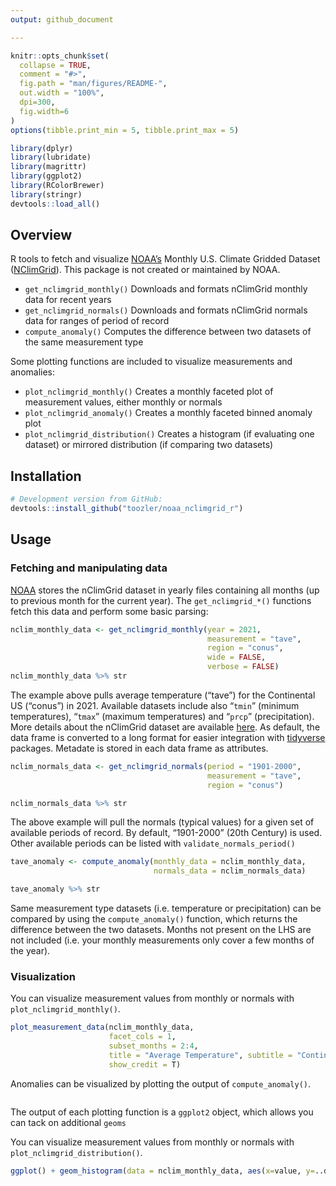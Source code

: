 ```yaml
---
output: github_document

---
```


<!-- README.md is generated from README.Rmd. Please edit that file -->

```r
knitr::opts_chunk$set(
  collapse = TRUE,
  comment = "#>",
  fig.path = "man/figures/README-",
  out.width = "100%",
  dpi=300,
  fig.width=6
)
options(tibble.print_min = 5, tibble.print_max = 5)

library(dplyr)
library(lubridate)
library(magrittr)
library(ggplot2)
library(RColorBrewer)
library(stringr)
devtools::load_all()
```

<!-- # noaaclimgrid <img src='man/figures/logo.png' align="right" height="139" /> -->

## Overview

R tools to fetch and visualize [NOAA's][noaa] Monthly U.S. Climate Gridded Dataset ([NClimGrid][nclimgrid]). This package is not created or maintained by NOAA. 

* `get_nclimgrid_monthly()` Downloads and formats nClimGrid monthly data for recent years
* `get_nclimgrid_normals()` Downloads and formats nClimGrid normals data for ranges of period of record
* `compute_anomaly()` Computes the difference between two datasets of the same measurement type

Some plotting functions are included to visualize measurements and anomalies:

* `plot_nclimgrid_monthly()` Creates a monthly faceted plot of measurement values, either monthly or normals
* `plot_nclimgrid_anomaly()` Creates a monthly faceted binned anomaly plot
* `plot_nclimgrid_distribution()` Creates a histogram (if evaluating one dataset) or mirrored distribution (if comparing two datasets)


## Installation

```r

# Development version from GitHub:
devtools::install_github("toozler/noaa_nclimgrid_r")
```

## Usage

### Fetching and manipulating data

[NOAA][noaa] stores the nClimGrid dataset in yearly files containing all months (up to previous month for the current year). The `get_nclimgrid_*()` functions fetch this data and perform some basic parsing:

```r
nclim_monthly_data <- get_nclimgrid_monthly(year = 2021, 
                                            measurement = "tave", 
                                            region = "conus", 
                                            wide = FALSE, 
                                            verbose = FALSE)
nclim_monthly_data %>% str
```

The example above pulls average temperature ("tave") for the Continental US ("conus") in 2021. Available datasets include also "`tmin`" (minimum temperatures), "`tmax`" (maximum temperatures) and "`prcp`" (precipitation). More details about the nClimGrid dataset are available [here][nclimgrid]. As default, the data frame is converted to a long format for easier integration with [tidyverse][tidyverse] packages. Metadate is stored in each data frame as attributes.

```r
nclim_normals_data <- get_nclimgrid_normals(period = "1901-2000", 
                                            measurement = "tave", 
                                            region = "conus")

nclim_normals_data %>% str
```

The above example will pull the normals (typical values) for a given set of available periods of record. By default, "1901-2000" (20th Century) is used. Other available periods can be listed with `validate_normals_period()`

```r
tave_anomaly <- compute_anomaly(monthly_data = nclim_monthly_data, 
                                normals_data = nclim_normals_data)

tave_anomaly %>% str
```

Same measurement type datasets (i.e. temperature or precipitation) can be compared by using the `compute_anomaly()` function, which returns the difference between the two datasets. Months not present on the LHS are not included (i.e. your monthly measurements only cover a few months of the year). 

### Visualization

You can visualize measurement values from monthly or normals with `plot_nclimgrid_monthly()`. 

```r
plot_measurement_data(nclim_monthly_data, 
                      facet_cols = 1, 
                      subset_months = 2:4, 
                      title = "Average Temperature", subtitle = "Continental US, 2021", 
                      show_credit = T)
```

Anomalies can be visualized by plotting the output of `compute_anomaly()`. 

```r

```
The output of each plotting function is a `ggplot2` object, which allows you can tack on additional `geoms`

You can visualize measurement values from monthly or normals with `plot_nclimgrid_distribution()`. 

```r
ggplot() + geom_histogram(data = nclim_monthly_data, aes(x=value, y=..density.., fill=..x..), bins = 50) + geom_histogram(data = nclim_normals_data, aes(x=value, y=-..density.., fill=..x..), bins = 50) + facet_wrap(~month, ncol = 3, labeller = labeller(month = month_to_name)) + scale_fill_distiller(palette = "RdYlBu", name = "°F") + theme_minimal() + coord_flip() + geom_hline(yintercept=0, col='white') + labs(title = "20th Century (left) vs 2021 (right) Temperatures", x="", y="")
```


[tidyverse]: http://tidyverse.org/
[noaa]: https://www.noaa.gov
[nclimgrid]: https://www.ncei.noaa.gov/access/metadata/landing-page/bin/iso?id=gov.noaa.ncdc:C00332

